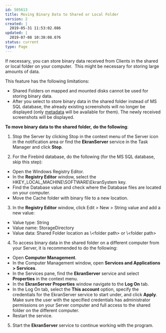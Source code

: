 ---
id: 505613
title: Moving Binary Data to Shared or Local Folder
version: 2
created: |
  2019-05-31 11:53:02.086
updated: |
  2019-07-08 10:38:08.076
status: current
type: Page
---

If necessary, you can store binary data received from Clients in the shared or local folder on your computer.  This might be necessary for storing large amounts of data.

This feature has the following limitations:

* Shared Folders on mapped and mounted disks cannot be used for storing binary data.
* After you select to store binary data in the shared folder instead of MS SQL database, the already existing screenshots will no longer be displayed (only [metadata](https://documentation.ekransystem.com/display/DOC/Metadata+Grid) will be available for them). The newly received screenshots will be displayed.

**To move binary data to the shared folder,** **do the following**:

1. Stop the Server by clicking Stop in the context menu of the Server icon in the notification area or find the **EkranServer** service in the Task Manager and click **Stop**.

2. For the Firebird database, do the following (for the MS SQL database, skip this step):

* Open the Windows Registry Editor.
* In the **Registry Editor** window, select the HKEY\_LOCAL\_MACHINE\SOFTWARE\EkranSystem key.
* Find the Database value and check where the Database files are located on your computer.
* Move the Cache folder with binary file to a new location.

3. In the **Registry Editor** window, click Edit > New > String value and add a new value:

* Value type: String
* Value name: StorageDirectory
* Value data: Shared Folder location as \\<computer IP>\<folder path> or \\<computer name>\<folder path>

4. To access binary data in the shared folder on a different computer from your Server, it is recommended to do the following:

* Open **Computer Management**.
* In the Computer Management window, open **Services and Applications > Services**.
* In the Services pane, find the **EkranServer** service and select **Properties** in the context menu.
* In the **EkranServer Properties** window navigate to the **Log On** tab.
* In the Log On tab, select the **This account** option, specify the credentials for the EkranServer service to start under, and click **Apply**. Make sure the user with the specified credentials has administrator permissions on your Server computer and full access to the shared folder on the different computer.
* Restart the service.

5. Start the **EkranServer** service to continue working with the program.

